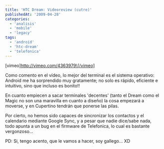 ```yaml
---
title: 'HTC Dream: Videoreview (cutre)'
publishedAt: '2009-04-28'
categories:
  - 'analisis'
  - 'mobile'
  - 'legacy'
tags:
  - 'android'
  - 'htc-dream'
  - 'telefonica'
---
```


\[vimeo]http://vimeo.com/4363979\[/vimeo]

Como comento en el vídeo, lo mejor del terminal es el sistema operativo: Android me ha sorprendido muy gratamente; no solo es rápido, eficiente e intuitivo, sino que incluso es bonito!!

En cuanto empiecen a sacar terminales 'decentes' (tanto el Dream como el Magic no son una maravilla en cuanto a diseño) la cosa empezará a moverse, y en Cupertino tendrán que ponerse las pilas.

Por cierto, no hemos sido capaces de sincronizar los contactos y el calendario mediante Google Sync, y a pesar que nadie dice/sabe nada, todo apunta a un bug en el firmware de Telefonica, lo cual es bastante vergonzoso...

PD: Si, tengo acento, que le vamos a hacer, soy gallego... XD
